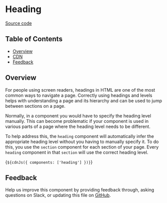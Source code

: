 
<Meta of={HeadingStories} />

# Heading

[Source code](https://github.com/carbon-design-system/carbon/tree/main/packages/web-components/src/components/heading)

## Table of Contents

- [Overview](#overview)
- [CDN](#cdn)
- [Feedback](#feedback)

## Overview

For people using screen readers, headings in HTML are one of the most common
ways to navigate a page. Correctly using headings and levels helps with
understanding a page and its hierarchy and can be used to jump between sections
on a page.

Normally, in a component you would have to specify the heading level manually.
This can become problematic if your component is used in various parts of a page
where the heading level needs to be different.

To help address this, the `heading` component will automatically infer the
appropriate heading level without you having to manually specify it. To do this,
you use the `section` component for each section of your page. Every `heading`
component in that `section` will use the correct heading level.

<Canvas of={HeadingStories.Default} />

<Markdown>{`${cdnJs({ components: ['heading'] })}`}</Markdown>

## Feedback

Help us improve this component by providing feedback through, asking questions
on Slack, or updating this file on
[GitHub](https://github.com/carbon-design-system/carbon/edit/main/packages/web-components/src/components/heading/heading.mdx).
